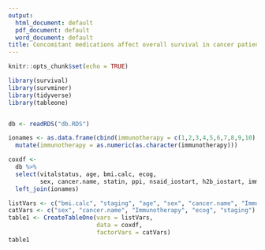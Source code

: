 ```yaml
---
output:
  html_document: default
  pdf_document: default
  word_document: default
title: Concomitant medications affect overall survival in cancer patients undergoing immunotherapy
---
```


```r
knitr::opts_chunk$set(echo = TRUE)

library(survival)
library(survminer)
library(tidyverse)
library(tableone)



```

```r

db <- readRDS("db.RDS")


```




```r
ionames <- as.data.frame(cbind(immunotherapy = c(1,2,3,4,5,6,7,8,9,10), Immunotherapy = c("Nivolumab", "Pembrolizumab", "Atezolizumab", "Ipilimumab", "Nivo + Ipi", "Medi4736 + Tremelimumab", "Tremelimumab", "Nivo + Chemo", "MEDI4736, durvalumab", "Other"))) %>%
  mutate(immunotherapy = as.numeric(as.character(immunotherapy)))

coxdf <- 
  db %>%
  select(vitalstatus, age, bmi.calc, ecog,
         sex, cancer.name, statin, ppi, nsaid_iostart, h2b_iostart, immunotherapy, other_io, staging) %>%
  left_join(ionames)
```

```r
listVars <- c("bmi.calc", "staging", "age", "sex", "cancer.name", "Immunotherapy", "ecog")
catVars <- c("sex", "cancer.name", "Immunotherapy", "ecog", "staging")
table1 <- CreateTableOne(vars = listVars,
                         data = coxdf,
                         factorVars = catVars)
table1
```



